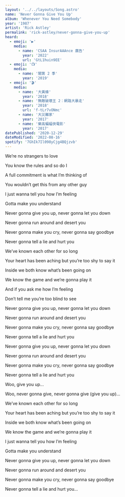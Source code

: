 ```yaml
---
layout: '../../layouts/Song.astro'
name: 'Never Gonna Give You Up'
album: 'Whenever You Need Somebody'
year: '1987'
artist: 'Rick Astley'
permalink: 'rick-astley/never-gonna-give-you-up'
heard:
  - emoji: '▶️'
    media:
      - name: 'CSAA InsurAAAnce 廣告'
        year: '2022'
        url: 'GtL1huin9EE'
  - emoji: '📺'
    media:
      - name: '闇第 2 季'
        year: '2019'
  - emoji: '🎬'
    media:
      - name: '大黃蜂'
        year: '2018'
      - name: '無敵破壞王 2：網路大暴走'
        year: '2018'
        url: 'f-tLr7vONmc'
      - name: '大災難家'
        year: '2017'
      - name: '樂高蝙蝠俠電影'
        year: '2017'
datePublished: '2020-12-29'
dateModified: '2022-08-16'
spotify: '7GhIk7Il098yCjg4BQjzvb'
---
```


<LyricSection>

We&rsquo;re no strangers to love

You know the rules and so do I

A full commitment is what I&rsquo;m thinking of

You wouldn&rsquo;t get this from any other guy

I just wanna tell you how I&rsquo;m feeling

Gotta make you understand

</LyricSection>

<LyricSection>

Never gonna give you up, never gonna let you down

Never gonna run around and desert you

Never gonna make you cry, never gonna say goodbye

Never gonna tell a lie and hurt you

</LyricSection>

<LyricSection>

We&rsquo;ve known each other for so long

Your heart has been aching but you&rsquo;re too shy to say it

Inside we both know what&rsquo;s been going on

We know the game and we&rsquo;re gonna play it

And if you ask me how I&rsquo;m feeling

Don&rsquo;t tell me you&rsquo;re too blind to see

</LyricSection>

<LyricSection>

Never gonna give you up, never gonna let you down

Never gonna run around and desert you

Never gonna make you cry, never gonna say goodbye

Never gonna tell a lie and hurt you

</LyricSection>

<LyricSection>

Never gonna give you up, never gonna let you down

Never gonna run around and desert you

Never gonna make you cry, never gonna say goodbye

Never gonna tell a lie and hurt you

Woo, give you up...

Woo, never gonna give, never gonna give (give you up)...

</LyricSection>

<LyricSection>

We&rsquo;ve known each other for so long

Your heart has been aching but you&rsquo;re too shy to say it

Inside we both know what&rsquo;s been going on

We know the game and we&rsquo;re gonna play it


I just wanna tell you how I&rsquo;m feeling

Gotta make you understand

</LyricSection>

<LyricSection>

Never gonna give you up, never gonna let you down

Never gonna run around and desert you

Never gonna make you cry, never gonna say goodbye

Never gonna tell a lie and hurt you...

</LyricSection>

